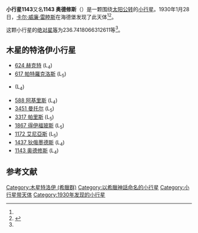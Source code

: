 {{Infobox planet
| bgcolour = #FFFFC0
| name = 1143 奥德修斯
| symbol = 
| image = 
| caption = 
| discovery = yes
| discovery_ref = 
| discoverer = [[卡尔·威廉·雷睦斯|卡尔·威廉·雷睦斯]]
| discovery_site = [[海德堡|海德堡]] 
| discovered = 1930年1月28日
| designations = yes
| mp_name = (1143) Odysseus
| named_after = 
| alt_names = 1143 Odysseus 
| mp_category = [[特洛伊小行星|特洛伊小行星]]
| orbit_ref = <ref name="a">[http://ssd.jpl.nasa.gov/sbdb.cgi?sstr=1143 1143 Odysseus] {{Wayback|url=http://ssd.jpl.nasa.gov/sbdb.cgi?sstr=1143 |date=20140830093313 }}，小行星數據庫瀏覽器（JPL Small-Body Database Browser）－[[美国国家航空航天局|美国国家航空航天局]]喷气推进实验室</ref>
| epoch = 2456400.5 (2013年4月18日更新)
| aphelion = {{convert|5.727247704984748|AU|km|3|abbr=on|lk=out}}
| perihelion = {{convert|4.771041741763557|AU|km|3|abbr=on}}
| semimajor = {{convert|5.249144723374153|AU|km|3|abbr=on}}
| eccentricity = 0.091082073
| period = 4392.696996 [[日|日]]<br />12.03[[儒略年|儒略年]]
| avg_speed = 
| inclination = 3.137801350813131
| asc_node = 221.2950223673814
| mean_anomaly = 
| arg_peri = 236.7418066312611
| satellites = 
| physical_characteristics = yes
| dimensions = 
| mass = 
| density = 
| surface_grav = 
| escape_velocity = 
| sidereal_day = 
| axial_tilt = 
| pole_ecliptic_lat = 
| pole_ecliptic_lon = 
| albedo = 
| temperatures= 
| temp_name1 = 
| mean_temp_1 = 
| max_temp_1 = 
| temp_name2 = 
| max_temp_2 = 
| spectral_type = 
| abs_magnitude = 236.7418066312611
}}

'''小行星1143'''又名'''1143 奥德修斯'''（{{lang-en|1143 Odysseus}}）是一颗围绕[[太阳|太阳]][[公转|公转]]的[[小行星|小行星]]。1930年1月28日，[[卡尔·威廉·雷睦斯|卡尔·威廉·雷睦斯]]在海德堡发现了此天体<ref name="a" /><ref>{{cite news|title=小行星列表|url=http://cfa-www.harvard.edu/iau/lists/NumberedMPs.txt|accessdate=2013-07-08|newspaper=哈佛大学|archive-date=2008-05-17|archive-url=https://web.archive.org/web/20080517010638/http://cfa-www.harvard.edu/iau/lists/NumberedMPs.txt|dead-url=no}}</ref>。

这颗小行星的[[绝对星等|绝对星等]]为236.7418066312611等<ref name="a" />。

== 木星的特洛伊小行星 ==
* [[小行星624|624 赫克特]] (L<sub>4</sub>)
* [[小行星617|617 帕特羅克洛斯]] (L<sub>5</sub>)
* {{tsl|en|911_Agamemnon| 911 阿伽门农}} (L<sub>4</sub>)
* [[小行星588|588 阿基里斯]] (L<sub>4</sub>)
* [[小行星3451|3451 曼托尔]] (L<sub>5</sub>)
* [[小行星3317|3317 帕里斯]] (L<sub>5</sub>)
* [[小行星1867|1867 得伊福玻斯]] (L<sub>5</sub>)
* [[小行星1172|1172 艾尼亞斯]] (L<sub>5</sub>)
* [[小行星1437|1437 狄俄墨德斯]] (L<sub>4</sub>)
* [[小行星1143|1143 奥德修斯]]  (L<sub>4</sub>)

==参考文献==
{{reflist}}
{{Minor Planet Number|[[小行星1142|小行星1142]]|[[小行星1144|小行星1144]]}}

{{小天体}}

[[Category:木星特洛伊_(希臘群)|Category:木星特洛伊 (希臘群)]]
[[Category:以希臘神話命名的小行星|Category:以希臘神話命名的小行星]]
[[Category:小行星带天体|Category:小行星带天体]]
[[Category:1930年发现的小行星|Category:1930年发现的小行星]]

{{asteroid-stub}}
